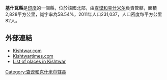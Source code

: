 '''基什瓦縣'''是[[印度|印度]]的一個縣，位於該國北部，由[[查谟和克什米尔_(中央直辖区)|查谟和克什米尔]]負責管轄，面積2,828平方公里，識字率為58.54%，2011年人口231,037，人口密度每平方公里82人。

==外部連結==
* [http://www.kishtwar.com Kishtwar.com] {{Wayback|url=http://www.kishtwar.com/ |date=20201225115941 }}
* [https://web.archive.org/web/20180805213411/http://kishtwartimes.com/ Kishtwartimes.com]
*[http://www.onefivenine.com/india/villag/Kishtwar List of places in Kishtwar] {{Wayback|url=http://www.onefivenine.com/india/villag/Kishtwar |date=20201201025354 }}

{{coord|33.312683|N|75.769447|E|type:adm3rd_source:itwiki|display=title}}
{{Jammu and Kashmir}}
{{印度行政区划小作品}}
[[Category:查谟和克什米尔辖县|Category:查谟和克什米尔辖县]]